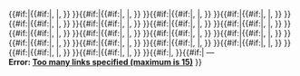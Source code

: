 <includeonly>{{{1}}}{{#if:{{{2|}}}|{{#if:{{{3|}}}|, |, }} {{{2}}}
}}{{#if:{{{3|}}}|{{#if:{{{4|}}}|, |, }} {{{3}}}
}}{{#if:{{{4|}}}|{{#if:{{{5|}}}|, |, }} {{{4}}}
}}{{#if:{{{5|}}}|{{#if:{{{6|}}}|, |, }} {{{5}}}
}}{{#if:{{{6|}}}|{{#if:{{{7|}}}|, |, }} {{{6}}}
}}{{#if:{{{7|}}}|{{#if:{{{8|}}}|, |, }} {{{7}}}
}}{{#if:{{{8|}}}|{{#if:{{{9|}}}|, |, }} {{{8}}}
}}{{#if:{{{9|}}}|{{#if:{{{10|}}}|, |, }} {{{9}}}
}}{{#if:{{{10|}}}|{{#if:{{{11|}}}|, |, }} {{{10}}}
}}{{#if:{{{11|}}}|{{#if:{{{12|}}}|, |, }} {{{11}}}
}}{{#if:{{{12|}}}|{{#if:{{{13|}}}|, |, }} {{{12}}}
}}{{#if:{{{13|}}}|{{#if:{{{14|}}}|, |, }} {{{13}}}
}}{{#if:{{{14|}}}|{{#if:{{{15|}}}|, |, }} {{{14}}}
}}{{#if:{{{15|}}}|{{#if:{{{16|}}}|, |, }} {{{15}}}
}}{{#if:{{{16|}}}|{{#if:{{{17|}}}|, |, }} {{{16}}}
}}{{#if:{{{17|}}}|{{#if:{{{18|}}}|, |, }} {{{17}}}
}}{{#if:{{{18|}}}|{{#if:{{{19|}}}|, |, }} {{{18}}}
}}{{#if:{{{19|}}}|{{#if:{{{20|}}}|, |, }} {{{19}}}
}}{{#if:{{{20|}}}|, {{{20|}}}
}}{{#if:{{{21|}}}| &mdash; '''<br/>Error: [[Template:NYC bus link|Too many links specified (maximum is 15)]]'''
}}</includeonly><noinclude>[[Category:WikiProject New York City Public Transportation templates|{{PAGENAME}}]]